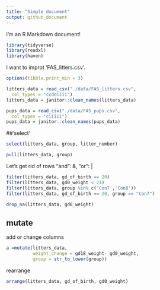 ```yaml
---
title: "Simple document"
output: github_document
---
```


I'm an R Markdown document! 

```r
library(tidyverse)
library(readxl)
library(haven)
```

I want to improt 'FAS_litters.csv'.

```r
options(tibble.print_min = 3)

litters_data = read_csv("./data/FAS_litters.csv",
  col_types = "ccddiiii")
litters_data = janitor::clean_names(litters_data)

pups_data = read_csv("./data/FAS_pups.csv",
  col_types = "ciiiii")
pups_data = janitor::clean_names(pups_data)
```



##'select'
```r

select(litters_data, group, litter_number)

pull(litters_data, group)
```

Let's get rid of rows "and": &, "or": |
```r
filter(litters_data, gd_of_birth == 20)
filter(litters_data, gd0_weight < 21)
filter(litters_data, group %in% c('Con7','Con8'))
filter(litters_data, gd_of_birth == 20, group == "Con7")

drop_na(litters_data, gd0_weight)
```

## mutate
add or change columns
```r
a =mutate(litters_data, 
          weight_change = gd18_weight- gd0_weight,
          group = str_to_lower(group))
```

rearrange
```r
arrange(litters_data, gd_of_birth, gd0_weight)
```

